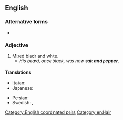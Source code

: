 {{also|salt-and-pepper}}
==English==

===Alternative forms===
* {{l|en|salt-and-pepper}}

===Adjective===
{{en-adj|-}}

# Mixed black and white.
#* ''His beard, once black, was now '''salt and pepper'''.''

====Translations====
{{trans-top|mixed black and white}}
* Italian: {{t+|it|brizzolato}}
* Japanese: {{t|ja|胡麻塩|tr=ごましお, goma shio|sc=Jpan}} {{qualifier|sesame and salt}}
{{trans-mid}}
* Persian: {{t|fa|جو گندمی|tr=jow-gandomi|sc=fa-Arab}}
* Swedish: {{t|sv|gråsprängd}}, {{t+|sv|svartvit}}
{{trans-bottom}}

[[Category:English coordinated pairs]]
[[Category:en:Hair]]